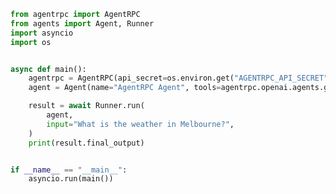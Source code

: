 ```py
from agentrpc import AgentRPC
from agents import Agent, Runner
import asyncio
import os


async def main():
    agentrpc = AgentRPC(api_secret=os.environ.get("AGENTRPC_API_SECRET", ""))
    agent = Agent(name="AgentRPC Agent", tools=agentrpc.openai.agents.get_tools())

    result = await Runner.run(
        agent,
        input="What is the weather in Melbourne?",
    )
    print(result.final_output)


if __name__ == "__main__":
    asyncio.run(main())

```